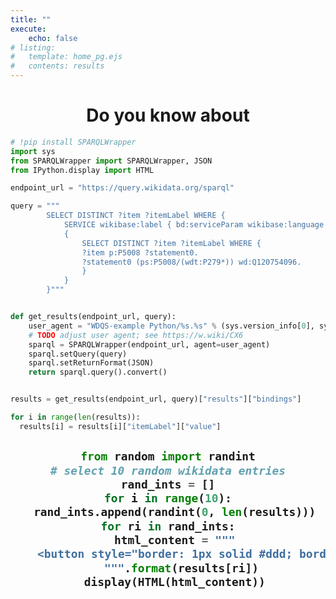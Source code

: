 ```yaml
---
title: ""
execute: 
    echo: false
# listing:
#   template: home_pg.ejs
#   contents: results
---
```

```{=html}
<h1 style="text-align: center">Do you know about</h1>
```

```python
# !pip install SPARQLWrapper
import sys
from SPARQLWrapper import SPARQLWrapper, JSON
from IPython.display import HTML

endpoint_url = "https://query.wikidata.org/sparql"

query = """
        SELECT DISTINCT ?item ?itemLabel WHERE {
            SERVICE wikibase:label { bd:serviceParam wikibase:language "en". }
            {
                SELECT DISTINCT ?item ?itemLabel WHERE {
                ?item p:P5008 ?statement0.
                ?statement0 (ps:P5008/(wdt:P279*)) wd:Q120754096.
                }
            }
        }"""


def get_results(endpoint_url, query):
    user_agent = "WDQS-example Python/%s.%s" % (sys.version_info[0], sys.version_info[1])
    # TODO adjust user agent; see https://w.wiki/CX6
    sparql = SPARQLWrapper(endpoint_url, agent=user_agent)
    sparql.setQuery(query)
    sparql.setReturnFormat(JSON)
    return sparql.query().convert()


results = get_results(endpoint_url, query)["results"]["bindings"]

for i in range(len(results)):
  results[i] = results[i]["itemLabel"]["value"]
```

```{=html}
<h2 id="myCodeCell" style="text-align: center">
```
```python
from random import randint
# select 10 random wikidata entries
rand_ints = []
for i in range(10):
  rand_ints.append(randint(0, len(results)))
for ri in rand_ints:
  html_content = """
    <button style="border: 1px solid #ddd; border-radius: 12px;padding: 10px; margin: 10px;font-weight:500">{}</button>
    """.format(results[ri])
  display(HTML(html_content))
```

```{=html}
</h2>
<script>
  document.addEventListener("DOMContentLoaded", function() {
    // Get the code cell content
    var codeCellContent = document.getElementById("myCodeCell").textContent;

    // Execute the code using Quarto's execution API
    quarto.execute(codeCellContent);
  });
</script>
```


